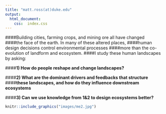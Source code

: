 ```yaml
---
title: "matt.ross(at)duke.edu"
output:
  html_document:
    css:  index.css
---
```


####Building cities, farming crops, and mining ore all have changed
####the face of the earth. In many of these altered places, 
####human design decisions control environmental processes 
####more than the co-evolution of landform and ecosystem.
####I study these human landscapes by asking:

####**1) How do people reshape and change landscapes?**

####**2) What are the dominant drivers and feedbacks that structure**
####**these landscapes, and how do they influence downstream ecosystems**

####**3) Can we use knowledge from 1&2 to design ecosystems better?**

```r
knitr::include_graphics("images/me2.jpg")
```
